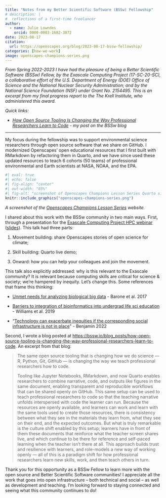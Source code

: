 ```yaml
---
title: "Notes from my Better Scientific Software (BSSw) Fellowship"
# description: |
#  reflections of a first-time freelancer
author:
  - name: Julie Lowndes
    orcid: 0000-0003-1682-3872
date: 2023-08-17
citation: 
  url: https://openscapes.org/blog/2023-08-17-bssw-fellowship/
categories: [how-we-work]
image: openscapes-champions-series.png
---
```


*From Spring 2022-2023 I have had the pleasure of being a Better Scientific Software (BSSw) Fellow, by the Exascale Computing Project (17-SC-20-SC), a collaborative effort of the U.S. Department of Energy (DOE) Office of Science and the National Nuclear Security Administration; and by the National Science Foundation (NSF) under Grant No. 2154495. This is an excerpt from my final progress report to the The Krell Institute, who administered this award.*

*Quick links:*

-   [*How Open Source Tooling Is Changing the Way Professional Researchers Learn to Code*](https://bssw.io/blog_posts/how-open-source-tooling-is-changing-the-way-professional-researchers-learn-to-code) *- my post on the BSSw blog*

------------------------------------------------------------------------

My focus during the fellowship was to support environmental science researchers through open source software that we share on GitHub. I modernized Openscapes' open educational resources that I first built with RMarkdown by refactoring them in Quarto, and we have since used these updated resources to teach 6 cohorts (50 teams) of professional environmental and Earth scientists at NASA, NOAA, and the EPA.


```r
#| eval: true 
#| echo: false
#| fig-align: "center"
#| out-width: "85%" 
#| fig-alt: "screenshot of Openscapes Champions Lesson Series Quarto site https://openscapes.github.io/series/. Image of a landscape consisting of a grassy meadow next to a sandy beach and ocean, a winding river, and distant mountains. In the foreground, a sad bunny and skunk are working alone on their laptops, each with a rain cloud over their heads. Nearby is a trailhead with a fox holding a 'Welcome!' sign for a variety of different critters to see. Past the trailhead are branching pathways through the Openscapes landscape. No matter the path, however, there are small groups of animals working together to find their way. Nods to data science are scattered throughout the image, including mountains made of data points and a satellite in the sky."
knitr::include_graphics("openscapes-champions-series.png")
```

::: {.small-text .center-text .dark-gray-text}
*A screenshot of the [Openscapes Champions Lesson Series](https://openscapes.github.io/series/) website.*
:::

I shared about this work with the BSSw community in two main ways. First, through a presentation for the [Exascale Computing Project HPC webinar](https://www.exascaleproject.org/event/openscapes/) ([slides](https://docs.google.com/presentation/d/1uKtVnZR8X94tADAWEE1THHKCbvfBbg2PBcH8asaoJQQ/edit#slide=id.g185866dc5bf_0_0)). This talk had three parts:

1.  Movement building: share Openscapes stories of open science for climate;

2.  Skill building: Quarto live demo;

3.  Onward: how you can help your colleagues and join the movement.

This talk also explicitly addressed: why is this relevant to the Exascale community? It is relevant because computing skills are critical for science & society; we're hampered by inequity. Let's change this. Some references that frame this thinking:

-   [Unmet needs for analyzing biological big data](https://journals.plos.org/ploscompbiol/article?id=10.1371/journal.pcbi.1005755) - Barone et al. 2017

-   [Barriers to integration of bioinformatics into undergrad life sci education](https://journals.plos.org/plosone/article?id=10.1371/journal.pone.0224288) - Williams et al. 2019

-   "[Technology can exacerbate inequities if the corresponding social infrastructure is not in place](https://www.ruhabenjamin.com/viral-justice)\" - Benjamin 2022

Second, I wrote a blog posted at <https://bssw.io/blog_posts/how-open-source-tooling-is-changing-the-way-professional-researchers-learn-to-code>. An excerpt from that blog:

> The same open source tooling that is changing how we do science --- R, Python, Git, GitHub --- is changing the way we teach professional researchers how to code.
>
> Tooling like Jupyter Notebooks, RMarkdown, and now Quarto enables researchers to combine narrative, code, and outputs like figures in the same document, enabling transparent and reproducible workflows that can be shared openly on GitHub. This same setup can be used to teach professional researchers to code so that the teaching narrative unfolds interspersed with code the learner can run. Because the resources are openly available, and learners can work and learn with the same tools used to create those resources, there is consistency between what they see in the materials they learn from, what they see on their end, and the expected outcomes. But what is truly remarkable is the culture shift enabled by this setup; learners have in front of them these documents that reinforce what the teacher screen shares live, and which continue to be there for reference and self-paced learning when the teacher isn't there at all. This approach builds trust and resilience with learners, and role-models a new way of working openly --- all of this is a paradigm shift for how professional researchers learn new skills, work, and then teach others in turn.

Thank you for this opportunity as a BSSw Fellow to learn more with the open source and Better Scientific Software communities! I appreciate all the work that goes into open infrastructure -- both technical and social -- as well as development and teaching. I'm looking forward to staying connected and seeing what this community continues to do!
